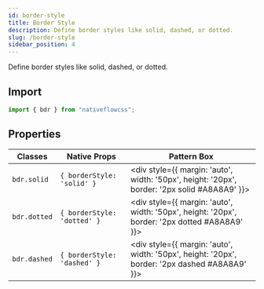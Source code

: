 ```yaml
---
id: border-style
title: Border Style
description: Define border styles like solid, dashed, or dotted.
slug: /border-style
sidebar_position: 4
---
```


Define border styles like solid, dashed, or dotted.

## Import

```js title="src/screens/SplashScreen.js"
import { bdr } from "nativeflowcss";
```

## Properties

| Classes      | Native Props                | Pattern Box                                                             |
| ------------ | --------------------------- | ----------------------------------------------------------------------- |
| `bdr.solid`  | `{ borderStyle: 'solid' }`  | <div style={{ margin: 'auto', width: '50px', height: '20px', border: '2px solid #A8A8A9' }}></div> |
| `bdr.dotted` | `{ borderStyle: 'dotted' }` | <div style={{ margin: 'auto', width: '50px', height: '20px', border: '2px dotted #A8A8A9' }}></div> |
| `bdr.dashed` | `{ borderStyle: 'dashed' }` | <div style={{ margin: 'auto', width: '50px', height: '20px', border: '2px dashed #A8A8A9' }}></div> |